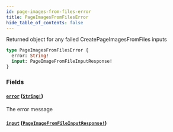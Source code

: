 ```yaml
---
id: page-images-from-files-error
title: PageImagesFromFilesError
hide_table_of_contents: false
---
```



Returned object for any failed CreatePageImagesFromFiles inputs

```graphql
type PageImagesFromFilesError {
  error: String!
  input: PageImageFromFileInputResponse!
}
```


### Fields

#### [`error`](#) ([`String!`](/developers/demandhq-apis/demand-api/graphql/reference/scalars/string))

The error message


#### [`input`](#) ([`PageImageFromFileInputResponse!`](/developers/demandhq-apis/demand-api/graphql/reference/objects/page-image-from-file-input-response))






